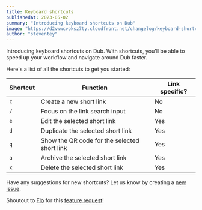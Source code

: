 ```yaml
---
title: Keyboard shortcuts
publishedAt: 2023-05-02
summary: "Introducing keyboard shortcuts on Dub"
image: "https://d2vwwcvoksz7ty.cloudfront.net/changelog/keyboard-shortcuts.png"
author: "steventey"
---
```


Introducing keyboard shortcuts on Dub. With shortcuts, you'll be able to speed up your workflow and navigate around Dub faster.

Here's a list of all the shortcuts to get you started:

| Shortcut | Function                                     | Link specific? |
| -------- | -------------------------------------------- | -------------- |
| `c`      | Create a new short link                      | No             |
| `/`      | Focus on the link search input               | No             |
| `e`      | Edit the selected short link                 | Yes            |
| `d`      | Duplicate the selected short link            | Yes            |
| `q`      | Show the QR code for the selected short link | Yes            |
| `a`      | Archive the selected short link              | Yes            |
| `x`      | Delete the selected short link               | Yes            |

Have any suggestions for new shortcuts? Let us know by creating a [new issue](https://github.com/steven-tey/dub/issues/new?title=Shortcut%20Request&labels=enhancement).

Shoutout to [Flo](https://twitter.com/fmerian) for this [feature request](https://github.com/steven-tey/dub/issues/164)!
